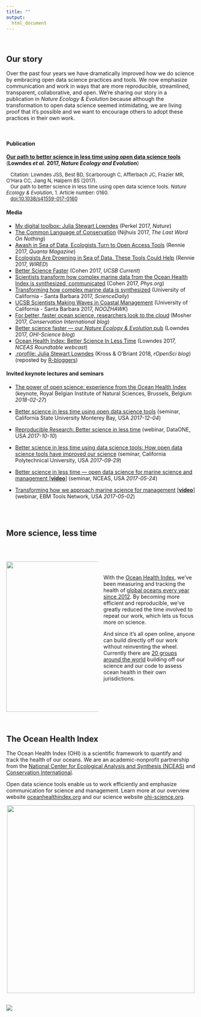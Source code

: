 ```yaml
---
title: ""
output:
  html_document
---
```


<!---From http://stackoverflow.com/questions/31753897/2-column-section-in-r-markdown:
Put in your css file or directly in rmarkdown--->
<style>
  .col2 {
    columns: 2 200px;         /* number of columns and width in pixels*/
    -webkit-columns: 2 200px; /* chrome, safari */
    -moz-columns: 2 200px;    /* firefox */
  }
</style>


<br>

## Our story

Over the past four years we have dramatically improved how we do science by embracing open data science practices and tools. We now emphasize communication and work in ways that are more reproducible, streamlined, transparent, collaborative, and open. We're sharing our story in a publication in *Nature Ecology & Evolution* because although the transformation to open data science seemed intimidating, we are living proof that it's possible and we want to encourage others to adopt these practices in their own work.  

<br>

#### Publication

[**Our path to better science in less time using open data science tools**](https://www.nature.com/articles/s41559-017-0160) (**Lowndes *et al.* 2017, *Nature Ecology and Evolution***)  


<font size="2">&nbsp;&nbsp;&nbsp;Citation: Lowndes JSS, Best BD, Scarborough C, Afflerbach JC, Frazier MR, O'Hara CC, Jiang N, Halpern BS (2017).  
&nbsp;&nbsp;&nbsp;Our path to better science in less time using open data science tools. *Nature Ecology & Evolution*, 1. Article number: 0160.  
&nbsp;&nbsp;&nbsp;[doi:10.1038/s41559-017-0160](https://www.nature.com/articles/s41559-017-0160)  </font>


#### Media 

- [My digital toolbox: Julia Stewart Lowndes](http://blogs.nature.com/naturejobs/2017/05/23/techblog-julia-stewart-lowndes/) (Perkel 2017, *Nature*)
- [The Common Language of Conservation](http://www.lastwordonnothing.com/2017/05/24/the-common-language-of-conservation/) (Nijhuis 2017, *The Last Word On Nothing*)
- [Awash in Sea of Data, Ecologists Turn to Open Access Tools](https://www.quantamagazine.org/awash-in-sea-of-data-ecologists-turn-to-open-access-tools-20170524/) (Rennie 2017, *Quanta Magazine*)
- [Ecologists Are Drowning in Sea of Data. These Tools Could Help](https://www.wired.com/2017/05/ecologists-drowning-sea-data-open-access-tools-help) (Rennie 2017, *WIRED*)
- [Better Science Faster](http://www.news.ucsb.edu/2017/017990/better-science-faster) (Cohen 2017, *UCSB Current*)
- [Scientists transform how complex marine data from the Ocean Health Index is synthesized, communicated](https://phys.org/news/2017-05-scientists-complex-marine-ocean-health.html) (Cohen 2017, *Phys.org*)
- [Transforming how complex marine data is synthesized](https://www.sciencedaily.com/releases/2017/05/170523144113.htm) (University of California - Santa Barbara 2017, *ScienceDaily*)
- [UCSB Scientists Making Waves in Coastal Management](https://www.noozhawk.com/article/ucsb_science) (University of California - Santa Barbara 2017, *NOOZHAWK*)
- [For better, faster ocean science, researchers look to the cloud](http://blog.conservation.org/2017/06/for-better-faster-ocean-science-researchers-look-to-the-cloud/) (Mosher 2017, *Conservation International blog*)
- [Better science faster — our *Nature Ecology & Evolution* pub](http://ohi-science.org/news/better-science-faster) (Lowndes 2017, *OHI-Science blog*)
- [Ocean Health Index: Better Science In Less Time](https://www.youtube.com/watch?v=x4uzVAZvFCA) (Lowndes 2017, *NCEAS Roundtable webcast*)
- [.rprofile: Julia Stewart Lowndes](https://ropensci.org/blog/2018/02/09/rprofile-julia-stewart-lowndes/) (Kross & O'Briant 2018, *rOpenSci blog*) (reposted by [R-bloggers](https://www.r-bloggers.com/rprofile-julia-stewart-lowndes/))
<!---- [Scientists Programming](http://www.science.smith.edu/~amcnamara/blog/conferences/2018/02/11/Scientists-Programming.html) (McNamara 2018 *Personal blog*)--->

<!---
https://www.openchannels.org/news/news/julia-stewart-lowndes-interview-ocean-health-index-and-improving-science-management?utm_source=OpenChannels+Community+Members&utm_campaign=91c04dadaf-Weekly_Update_05_26_2017&utm_medium=email&utm_term=0_96f5655e1e-91c04dadaf-107336605

http://www.unep.org/nairobiconvention/marine-and-coastal-news-round-western-indian-ocean-region-26-may-2017
--->

#### Invited keynote lectures and seminars

- [The power of open science: experience from the Ocean Health Index](https://docs.google.com/presentation/d/10KkXEv4r3wWtdKvB6RFOPe809eMNldODaRqQxn-jeME/edit?usp=sharing) (keynote, Royal Belgian Institute of Natural Sciences, Brussels, Belgium *2018-02-27*)

- [Better science in less time using open data science tools](https://docs.google.com/presentation/d/1CVK8HRDubFU4UEduBK5q6JJebhbyVjB6SpTpjZI6q6Y/edit?usp=sharing) (seminar, California State University Monterey Bay, USA *2017-12-04*)

- [Reproducible Research: Better science in less time](https://docs.google.com/presentation/d/141gf6dIkQsOXJ74xWEeMFYOQEL41lZydywRRf_4RBPE/edit) (webinar, DataONE, USA *2017-10-10*)

- [Better science in less time using data science tools: How open data science tools have improved our science](https://docs.google.com/presentation/d/1IkxMgJwtJ17n51ENGudmL9rRmhgh3njGB0ivrracZIg/edit?usp=sharing) (seminar, California Polytechnical University, USA *2017-09-29*)

- [Better science in less time — open data science for marine science and management \[]()[**video**\]](https://www.youtube.com/watch?v=x4uzVAZvFCA) (seminar, NCEAS, USA *2017-05-24*)

- [Transforming how we approach marine science for management](https://docs.google.com/presentation/d/1KDwUPVI12ioYzkhzzhnUEZbFJObuDzHPPSaOaN77Ye8/edit?usp=sharing) [\[]()[**video**\]](https://www.openchannels.org/webinars/2017/using-ocean-health-index-integrated-tool-implementing-ebm-and-coastal-management) (webinar, EBM Tools Network, USA *2017-05-02*)


<br>
<br>

## More science, less time

<br>

<div class="col2">

<img src="https://docs.google.com/drawings/d/1MMQi0lGkVIBJV-ItZvEaLoiJZkgsm-lOoE1eNcjZY8w/pub?w=960&h=816" width="400px">


<br>
<br>


With the [Ocean Health Index](http://ohi-science.org), we've been measuring and tracking the health of [global oceans every year since 2012](http://ohi-science.org/ohi-global/). By becoming more efficient and reproducible, we've greatly reduced the time involved to repeat our work, which lets us focus more on science.  

And since it's all open online, anyone can build directly off our work without reinventing the wheel. Currently there are [20 groups around the world](http://ohi-science.org/projects/ohi-assessments/) building off our science and our code to assess ocean health in their own jurisdictions. 

</div>

<br>

## The Ocean Health Index

The Ocean Health Index (OHI) is a scientific framework to quantify and track the health of our oceans. We are an academic-nonprofit partnership from the [National Center for Ecological Analysis and Synthesis (NCEAS)](https://www.nceas.ucsb.edu/) and [Conservation International](http://www.conservation.org/Pages/default.aspx).   

Open data science tools enable us to work efficiently and emphasize communication for science and management. Learn more at our overview website [oceanhealthindex.org](www.oceanhealthindex.org) and our science website [ohi-science.org](http://ohi-science.org).



<center><img src="figures/open-science-graphic.png" width="500px"></center>




<br>
[![](https://docs.google.com/drawings/d/1633uvIYgsBhiKBddQAaTlvYDJgOK1uiDB6wkooNyhFc/pub?w=150)](http://ohi-science.org)

<!---- 
- Press
- Blog
--->

